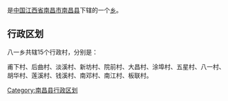 {{中国乡级行政区
| 行政区全称 = 八一乡
| 景观照片文件名 = 
| 景观照片描述 = 
| 汉语拼音 = 
| 通用拼音 = 
| 注音符號 = 
| 其它标音类型1 = 
| 其它标音1 = 
| 其它标音类型2 = 
| 其它标音2 = 
| 其它语言类型1 = 
| 其它语言地名1 = 
| 其它语言类型2 = 
| 其它语言地名2 = 
| 上级行政区 = [[江西省|江西省]][[南昌市|南昌市]][[南昌县|南昌县]]
| 行政区类别 = [[乡|乡]]
| 行政区划代码 = 
| 地理坐标 = 
| 总面积 = 
| 户籍人口 = 
| 户籍人口年份 = 
| 常住人口 = 
| 常住人口年份 = 
| 人口密度 = 
| 行政区划 = 
| 官方网站 = 
| 政府驻地 = 
| 邮政编码 = 
| 毗邻行政区 = 
| 位置图文件名 = 
| 位置图描述 = 
|36/01/21/206/000
}}
'''{{PAGENAMEBASE}}'''是[[中华人民共和国|中国]][[江西省|江西省]][[南昌市|南昌市]][[南昌县|南昌县]]下辖的一个[[乡|乡]]。

== 行政区划 ==

八一乡共辖15个行政村，分别是：

甫下村、后曲村、淡溪村、新坊村、院前村、大昌村、涂埠村、五星村、八一村、胡华村、莲溪村、钱溪村、南邓村、南江村、板联村。

{{南昌县行政区划}}

[[Category:南昌县行政区划|Category:南昌县行政区划]]